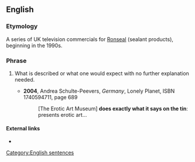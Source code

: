 ==English==

===Etymology===
A series of UK television commercials for [[w:Ronseal|Ronseal]] (sealant products), beginning in the 1990s.

===Phrase===
{{head|en|phrase|head=[[it]] [[does]] [[exactly]] [[what]] [[it]] [[says]] [[on]] [[the]] [[tin]]}}

# {{idiomatic|British}} What is described or what one would expect with no further explanation needed.
#* '''2004''', Andrea Schulte-Peevers, ''Germany'', Lonely Planet, ISBN 1740594711, page 689
#*: [The Erotic Art Museum] '''does exactly what it says on the tin''': presents erotic art...

====External links====
* {{pedialite|Does exactly what it says on the tin}}

[[Category:English sentences]]